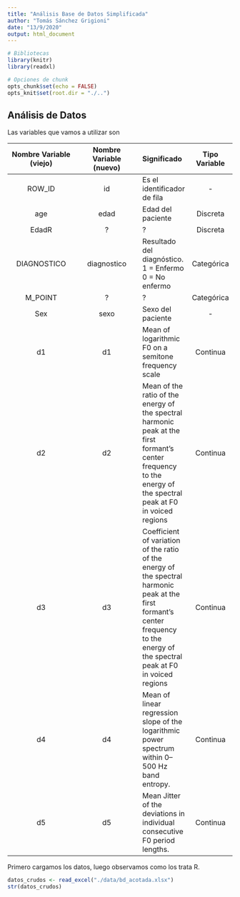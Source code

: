 ```yaml
---
title: "Análisis Base de Datos Simplificada"
author: "Tomás Sánchez Grigioni"
date: "13/9/2020"
output: html_document
---
```


```r
# Bibliotecas
library(knitr)
library(readxl)

# Opciones de chunk
opts_chunk$set(echo = FALSE)
opts_knit$set(root.dir = "./..")
```


## Análisis de Datos

Las variables que vamos a utilizar son

|Nombre Variable (viejo)|Nombre Variable (nuevo)|Significado|Tipo Variable|
|:---------------------:|:---------------------:|:----------|:-----------:|
|ROW_ID|id|Es el identificador de fila|-|
|age|edad|Edad del paciente|Discreta|
|EdadR|?|?|Discreta|
|DIAGNOSTICO|diagnostico|Resultado del diagnóstico. 1 = Enfermo 0 = No enfermo|Categórica|
|M_POINT|?|?|Categórica|
|Sex|sexo|Sexo del paciente|-|
|d1|d1|Mean of logarithmic F0 on a semitone frequency scale|Continua|
|d2|d2|Mean of the ratio of the energy of the spectral harmonic peak at the first formant’s center frequency to the energy of the spectral peak at F0 in voiced regions|Continua|
|d3|d3| Coefficient of variation of the ratio of the energy of the spectral harmonic peak at the first formant’s center frequency to the energy of the spectral peak at F0 in voiced regions|Continua|
|d4|d4|Mean of linear regression slope of the logarithmic power spectrum within 0–500 Hz band entropy.|Continua|
|d5|d5|Mean Jitter of the deviations in individual consecutive F0 period lengths.|Continua|

Primero cargamos los datos, luego observamos como los trata R.

```r
datos_crudos <- read_excel("./data/bd_acotada.xlsx")
str(datos_crudos)
```

